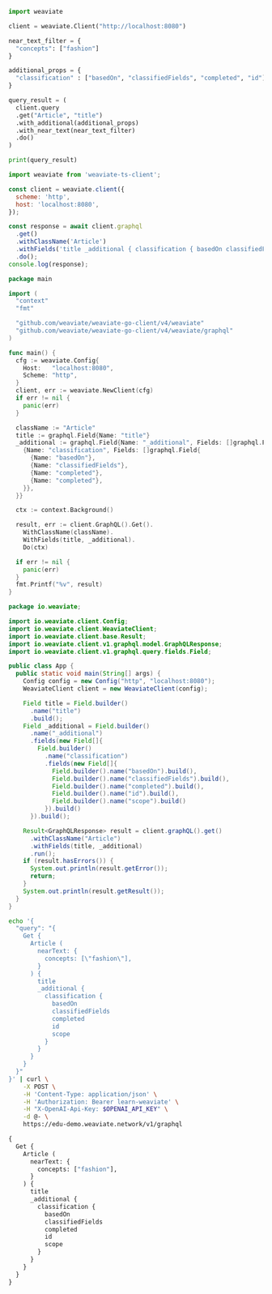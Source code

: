 
<Tabs groupId="languages">
<TabItem value="py" label="Python">

```python
import weaviate

client = weaviate.Client("http://localhost:8080")

near_text_filter = {
  "concepts": ["fashion"]
}

additional_props = {
  "classification" : ["basedOn", "classifiedFields", "completed", "id"]
}

query_result = (
  client.query
  .get("Article", "title")
  .with_additional(additional_props)
  .with_near_text(near_text_filter)
  .do()
)

print(query_result)
```

</TabItem>
<TabItem value="js" label="JS/TS Client v2">

```js
import weaviate from 'weaviate-ts-client';

const client = weaviate.client({
  scheme: 'http',
  host: 'localhost:8080',
});

const response = await client.graphql
  .get()
  .withClassName('Article')
  .withFields('title _additional { classification { basedOn classifiedFields completed id scope } }')
  .do();
console.log(response);
```

</TabItem>
<TabItem value="go" label="Go">

```go
package main

import (
  "context"
  "fmt"

  "github.com/weaviate/weaviate-go-client/v4/weaviate"
  "github.com/weaviate/weaviate-go-client/v4/weaviate/graphql"
)

func main() {
  cfg := weaviate.Config{
    Host:   "localhost:8080",
    Scheme: "http",
  }
  client, err := weaviate.NewClient(cfg)
  if err != nil {
    panic(err)
  }

  className := "Article"
  title := graphql.Field{Name: "title"}
  _additional := graphql.Field{Name: "_additional", Fields: []graphql.Field{
    {Name: "classification", Fields: []graphql.Field{
      {Name: "basedOn"},
      {Name: "classifiedFields"},
      {Name: "completed"},
      {Name: "completed"},
    }},
  }}

  ctx := context.Background()

  result, err := client.GraphQL().Get().
    WithClassName(className).
    WithFields(title, _additional).
    Do(ctx)

  if err != nil {
    panic(err)
  }
  fmt.Printf("%v", result)
}
```

</TabItem>
<TabItem value="java" label="Java">

```java
package io.weaviate;

import io.weaviate.client.Config;
import io.weaviate.client.WeaviateClient;
import io.weaviate.client.base.Result;
import io.weaviate.client.v1.graphql.model.GraphQLResponse;
import io.weaviate.client.v1.graphql.query.fields.Field;

public class App {
  public static void main(String[] args) {
    Config config = new Config("http", "localhost:8080");
    WeaviateClient client = new WeaviateClient(config);

    Field title = Field.builder()
      .name("title")
      .build();
    Field _additional = Field.builder()
      .name("_additional")
      .fields(new Field[]{
        Field.builder()
          .name("classification")
          .fields(new Field[]{
            Field.builder().name("basedOn").build(),
            Field.builder().name("classifiedFields").build(),
            Field.builder().name("completed").build(),
            Field.builder().name("id").build(),
            Field.builder().name("scope").build()
          }).build()
      }).build();

    Result<GraphQLResponse> result = client.graphQL().get()
      .withClassName("Article")
      .withFields(title, _additional)
      .run();
    if (result.hasErrors()) {
      System.out.println(result.getError());
      return;
    }
    System.out.println(result.getResult());
  }
}
```

</TabItem>
<TabItem value="curl" label="Curl">

```bash
echo '{
  "query": "{
    Get {
      Article (
        nearText: {
          concepts: [\"fashion\"],
        }
      ) {
        title
        _additional {
          classification {
            basedOn
            classifiedFields
            completed
            id
            scope
          }
        }
      }
    }
  }"
}' | curl \
    -X POST \
    -H 'Content-Type: application/json' \
    -H 'Authorization: Bearer learn-weaviate' \
    -H "X-OpenAI-Api-Key: $OPENAI_API_KEY" \
    -d @- \
    https://edu-demo.weaviate.network/v1/graphql
```

</TabItem>
<TabItem value="graphql" label="GraphQL">

```graphql
{
  Get {
    Article (
      nearText: {
        concepts: ["fashion"],
      }
    ) {
      title
      _additional {
        classification {
          basedOn
          classifiedFields
          completed
          id
          scope
        }
      }
    }
  }
}
```

</TabItem>
</Tabs>
